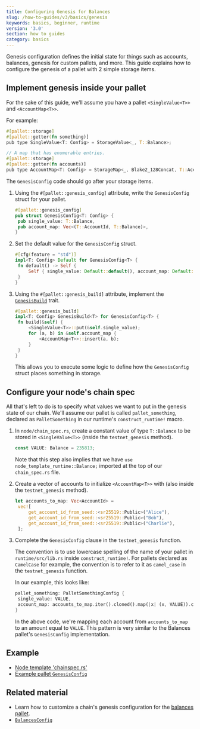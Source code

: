 ```yaml
---
title: Configuring Genesis for Balances
slug: /how-to-guides/v3/basics/genesis
keywords: basics, beginner, runtime
version: '3.0'
section: how to guides
category: basics
---
```


Genesis configuration defines the initial state for things such as accounts, balances, genesis for custom pallets, and more.
This guide explains how to configure the genesis of a pallet with 2 simple storage items.

## Implement genesis inside your pallet

For the sake of this guide, we'll assume you have a pallet `<SingleValue<T>>` and `<AccountMap<T>>`.

For example:

```rust
#[pallet::storage]
#[pallet::getter(fn something)]
pub type SingleValue<T: Config> = StorageValue<_, T::Balance>;

// A map that has enumerable entries.
#[pallet::storage]
#[pallet::getter(fn accounts)]
pub type AccountMap<T: Config> = StorageMap<_, Blake2_128Concat, T::AccountId, T::Balance>;
```

The `GenesisConfig` code should go after your storage items.

1. Using the `#[pallet::genesis_config]` attribute, write the `GenesisConfig` struct for your pallet.

   ```rust
   #[pallet::genesis_config]
   pub struct GenesisConfig<T: Config> {
   	pub single_value: T::Balance,
   	pub account_map: Vec<(T::AccountId, T::Balance)>,
   }
   ```

1. Set the default value for the `GenesisConfig` struct.

   ```rust
   #[cfg(feature = "std")]
   impl<T: Config> Default for GenesisConfig<T> {
   	fn default() -> Self {
   		Self { single_value: Default::default(), account_map: Default::default() }
   	}
   }
   ```

1. Using the `#[pallet::genesis_build]` attribute, implement the [`GenesisBuild`](/rustdocs/latest/frame_support/traits/trait.GenesisBuild.html) trait.

   ```rust
   #[pallet::genesis_build]
   impl<T: Config> GenesisBuild<T> for GenesisConfig<T> {
   	fn build(&self) {
   		<SingleValue<T>>::put(&self.single_value);
   		for (a, b) in &self.account_map {
   			<AccountMap<T>>::insert(a, b);
   		}
   	}
   }
   ```

   This allows you to execute some logic to define how the `GenesisConfig` struct places something in storage.

## Configure your node's chain spec

All that's left to do is to specify what values we want to put in the genesis state of our chain.
We'll assume our pallet is called `pallet_something`, declared as `PalletSomething` in our runtime's `construct_runtime!` macro.

1. In `node/chain_spec.rs`, create a constant value of type `T::Balance` to be stored in `<SingleValue<T>>` (inside the `testnet_genesis` method).

   ```rust
   const VALUE: Balance = 235813;
   ```

   Note that this step also implies that we have `use node_template_runtime::Balance;` imported at the top of our `chain_spec.rs` file.

1. Create a vector of accounts to initialize `<AccountMap<T>>` with (also inside the `testnet_genesis` method).

   ```rust
   let accounts_to_map: Vec<AccountId> =
   	vec![
   		get_account_id_from_seed::<sr25519::Public>("Alice"),
   		get_account_id_from_seed::<sr25519::Public>("Bob"),
   		get_account_id_from_seed::<sr25519::Public>("Charlie"),
   	];
   ```

1. Complete the `GenesisConfig` clause in the `testnet_genesis` function.

   The convention is to use lowercase spelling of the name of your pallet in `runtime/src/lib.rs` inside `construct_runtime!`.
   For pallets declared as `CamelCase` for example, the convention is to refer to it as `camel_case` in the `testnet_genesis` function.

   In our example, this looks like:

   ```rust
   pallet_something: PalletSomethingConfig {
   	single_value: VALUE,
   	account_map: accounts_to_map.iter().cloned().map(|x| (x, VALUE)).collect(),
   }
   ```

   In the above code, we're mapping each account from `accounts_to_map` to an amount equal to `VALUE`.
   This pattern is very similar to the Balances pallet's `GenesisConfig` implementation.

## Example

- [Node template 'chainspec.rs'][node-template-chainspec]
- [Example pallet `GenesisConfig`](/rustdocs/latest/src/pallet_example/lib.rs.html#607)

## Related material

- Learn how to customize a chain's genesis configuration for the [balances pallet](/rustdocs/latest/pallet_balances/index.html).
- [`BalancesConfig`][balances-config-rustdocs]

[balances-config-rustdocs]: /rustdocs/latest/node_template_runtime/type.BalancesConfig.html
[genesis-config-rustdocs]: /rustdocs/latest/pallet_balances/struct.GenesisConfig.html
[node-template-chainspec]: https://github.com/substrate-developer-hub/substrate-node-template/blob/master/node/src/chain_spec.rs#L142-L144

